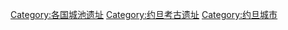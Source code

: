 [[Category:各国城池遗址|Category:各国城池遗址]]
[[Category:约旦考古遗址|Category:约旦考古遗址]]
[[Category:约旦城市|Category:约旦城市]]
